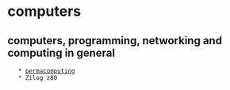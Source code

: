 = computers = 

== computers, programming, networking and computing in general ==

    * [[permacomputing]]
    * Zilog z80 
